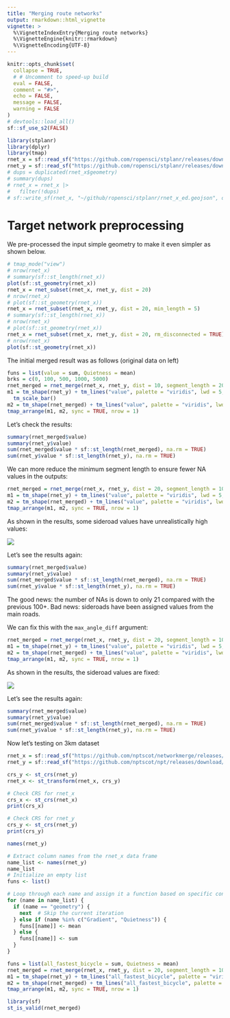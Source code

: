 ```yaml
---
title: "Merging route networks"
output: rmarkdown::html_vignette
vignette: >
  %\VignetteIndexEntry{Merging route networks}
  %\VignetteEngine{knitr::rmarkdown}
  %\VignetteEncoding{UTF-8}
---
```


```r
knitr::opts_chunk$set(
  collapse = TRUE,
  # # Uncomment to speed-up build
  eval = FALSE,
  comment = "#>",
  echo = FALSE,
  message = FALSE,
  warning = FALSE
)
# devtools::load_all()
sf::sf_use_s2(FALSE)
```

```r
library(stplanr)
library(dplyr)
library(tmap)
rnet_x = sf::read_sf("https://github.com/ropensci/stplanr/releases/download/v1.0.2/rnet_x_ed.geojson")
rnet_y = sf::read_sf("https://github.com/ropensci/stplanr/releases/download/v1.0.2/rnet_y_ed.geojson")
# dups = duplicated(rnet_x$geometry)
# summary(dups)
# rnet_x = rnet_x |>
#   filter(!dups)
# sf::write_sf(rnet_x, "~/github/ropensci/stplanr/rnet_x_ed.geojson", delete_dsn = TRUE)
```

# Target network preprocessing

We pre-processed the input simple geometry to make it even simpler as shown below.

```r
# tmap_mode("view")
# nrow(rnet_x)
# summary(sf::st_length(rnet_x))
plot(sf::st_geometry(rnet_x))
rnet_x = rnet_subset(rnet_x, rnet_y, dist = 20)
# nrow(rnet_x)
# plot(sf::st_geometry(rnet_x))
rnet_x = rnet_subset(rnet_x, rnet_y, dist = 20, min_length = 5)
# summary(sf::st_length(rnet_x))
# nrow(rnet_x)
# plot(sf::st_geometry(rnet_x))
rnet_x = rnet_subset(rnet_x, rnet_y, dist = 20, rm_disconnected = TRUE)
# nrow(rnet_x)
plot(sf::st_geometry(rnet_x))
```

The initial merged result was as follows (original data on left)

```r
funs = list(value = sum, Quietness = mean)
brks = c(0, 100, 500, 1000, 5000)
rnet_merged = rnet_merge(rnet_x, rnet_y, dist = 10, segment_length = 20, funs = funs)
m1 = tm_shape(rnet_y) + tm_lines("value", palette = "viridis", lwd = 5, breaks = brks)  +
  tm_scale_bar()
m2 = tm_shape(rnet_merged) + tm_lines("value", palette = "viridis", lwd = 5, breaks = brks)
tmap_arrange(m1, m2, sync = TRUE, nrow = 1)
```

Let's check the results:

```r
summary(rnet_merged$value)
summary(rnet_y$value)
sum(rnet_merged$value * sf::st_length(rnet_merged), na.rm = TRUE)
sum(rnet_y$value * sf::st_length(rnet_y), na.rm = TRUE)
```

We can more reduce the minimum segment length to ensure fewer NA values in the outputs:

```r
rnet_merged = rnet_merge(rnet_x, rnet_y, dist = 20, segment_length = 10, funs = funs)
m1 = tm_shape(rnet_y) + tm_lines("value", palette = "viridis", lwd = 5, breaks = brks)
m2 = tm_shape(rnet_merged) + tm_lines("value", palette = "viridis", lwd = 5, breaks = brks)
tmap_arrange(m1, m2, sync = TRUE, nrow = 1)
```

As shown in the results, some sideroad values have unrealistically high values:

![](https://user-images.githubusercontent.com/1825120/267946945-d89dfb99-fb60-4db5-ab39-168773ef01ad.png)

Let's see the results again:

```r
summary(rnet_merged$value)
summary(rnet_y$value)
sum(rnet_merged$value * sf::st_length(rnet_merged), na.rm = TRUE)
sum(rnet_y$value * sf::st_length(rnet_y), na.rm = TRUE)
```

The good news: the number of NAs is down to only 21 compared with the previous 100+.
Bad news: sideroads have been assigned values from the main roads.

We can fix this with the `max_angle_diff` argument:

```r
rnet_merged = rnet_merge(rnet_x, rnet_y, dist = 20, segment_length = 10, funs = funs, max_angle_diff = 40)
m1 = tm_shape(rnet_y) + tm_lines("value", palette = "viridis", lwd = 5, breaks = brks)
m2 = tm_shape(rnet_merged) + tm_lines("value", palette = "viridis", lwd = 5, breaks = brks)
tmap_arrange(m1, m2, sync = TRUE, nrow = 1)
```

As shown in the results, the sideroad values are fixed:

![](https://user-images.githubusercontent.com/1825120/267955054-3bd393a7-1fdd-44a4-8717-7933199c6f37.png)

Let's see the results again:

```r
summary(rnet_merged$value)
summary(rnet_y$value)
sum(rnet_merged$value * sf::st_length(rnet_merged), na.rm = TRUE)
sum(rnet_y$value * sf::st_length(rnet_y), na.rm = TRUE)
```

Now let's testing on 3km dataset

```r
rnet_x = sf::read_sf("https://github.com/nptscot/networkmerge/releases/download/v0.1/OS_3km.geojson")
rnet_y = sf::read_sf("https://github.com/nptscot/npt/releases/download/rnet_3km_buffer/rnet_3km_buffer.geojson")

crs_y <- st_crs(rnet_y)
rnet_x <- st_transform(rnet_x, crs_y)

# Check CRS for rnet_x
crs_x <- st_crs(rnet_x)
print(crs_x)

# Check CRS for rnet_y
crs_y <- st_crs(rnet_y)
print(crs_y)

names(rnet_y)
```

```r
# Extract column names from the rnet_x data frame
name_list <- names(rnet_y)
name_list
# Initialize an empty list
funs <- list()

# Loop through each name and assign it a function based on specific conditions
for (name in name_list) {
  if (name == "geometry") {
    next  # Skip the current iteration
  } else if (name %in% c("Gradient", "Quietness")) {
    funs[[name]] <- mean
  } else {
    funs[[name]] <- sum
  }
}

```

```r
funs = list(all_fastest_bicycle = sum, Quietness = mean)
rnet_merged = rnet_merge(rnet_x, rnet_y, dist = 20, segment_length = 10, funs = funs, max_angle_diff = 40)
m1 = tm_shape(rnet_y) + tm_lines("all_fastest_bicycle", palette = "viridis", lwd = 5, breaks = brks)
m2 = tm_shape(rnet_merged) + tm_lines("all_fastest_bicycle", palette = "viridis", lwd = 5, breaks = brks)
tmap_arrange(m1, m2, sync = TRUE, nrow = 1)
```

```r
library(sf)
st_is_valid(rnet_merged)
```